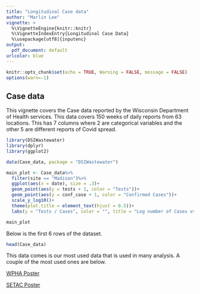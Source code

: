 ```yaml
---
title: "Longitudinal Case data"
author: "Marlin Lee"
vignette: >
  %\VignetteEngine{knitr::knitr}
  %\VignetteIndexEntry{Longitudinal Case Data}
  %\usepackage[utf8]{inputenc}
output:
  pdf_document: default
urlcolor: blue
---
```


```r
knitr::opts_chunk$set(echo = TRUE, Warning = FALSE, message = FALSE)
options(warn=-1)
```

## Case data

This vignette covers the Case data reported by the Wisconsin Department of Health services. This data covers 150 weeks of daily reports from 63 locations. This has 7 columns where 2 are categorical variables and the other 5 are different reports of Covid spread.


```r
library(DSIWastewater)
library(dplyr)
library(ggplot2)

data(Case_data, package = "DSIWastewater")
```

```r
main_plot <- Case_data%>%
  filter(site == "Madison")%>%
  ggplot(aes(x = date), size = .3)+
  geom_point(aes(y = tests + 1, color = "Tests"))+
  geom_point(aes(y = conf_case + 1, color = "Confirmed Cases"))+
  scale_y_log10()+
  theme(plot.title = element_text(hjust = 0.5))+
  labs(y = "Tests / Cases", color = "", title = "Log number of Cases vs Tests", x = "Date")

main_plot

```

Below is the first 6 rows of the dataset.
```r
head(Case_data)
```



This data comes is our most used data that is used in many analysis. A couple of the most used ones are below.

[WPHA Poster](https://github.com/AFIDSI/Covid19-Wastewater-Analysis/blob/main/conclusions/WPHA-Poster/WPHA-Poster.pdf)

[SETAC Poster](https://github.com/AFIDSI/Covid19-Wastewater-Analysis/blob/main/conclusions/SETAC-Poster/SETAC-Poster.pdf)